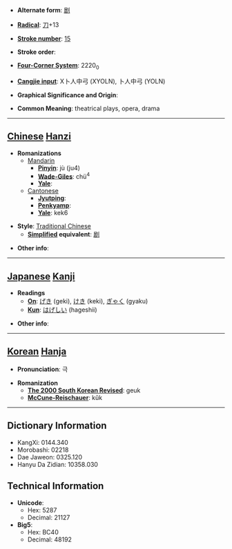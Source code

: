 * '''Alternate form''': [[剧]]

* '''[[Wiktionary:Chinese radical index| Radical]]''': [[Wiktionary:Chinese radical index 刀|刀]]+13

* '''[[Wiktionary:Chinese total strokes index|Stroke number]]''': [[Wiktionary:Chinese total strokes index 15|15]]

* '''Stroke order''': 

* '''[[Wiktionary:Chinese four corner index|Four-Corner System]]''': 2220<sub>0</sub>

* '''[[Wiktionary:Chinese Cangjie index|Cangjie input]]''': X卜人中弓 (XYOLN), 卜人中弓 (YOLN)

* '''Graphical Significance and Origin''': 

* '''Common Meaning''': theatrical plays, opera, drama

----

== [[Chinese]] [[Hanzi]] ==

* '''Romanizations'''
** [[Mandarin]]
*** '''[[Pinyin]]''': jù (ju4)
*** '''[[Wade-Giles]]''': chü<sup>4</sup>
*** '''[[Yale]]''': 
**[[Cantonese]]
***'''[[Jyutping]]''':
***'''[[Penkyamp]]''': 
***'''[[Yale]]''': kek6

* '''Style''': [[Traditional Chinese]] 
** '''[[Simplified Chinese|Simplified]] equivalent''': [[剧]]

* '''Other info''': 

----

== [[Japanese]] [[Kanji]] ==

* '''Readings'''
** '''[[On]]''': [[げき]] (geki), [[けき]] (keki), [[ぎゃく]] (gyaku)
** '''[[Kun]]''': [[はげしい]] (hageshii)

* '''Other info''':  

----

== [[Korean]] [[Hanja]] ==

* '''Pronunciation''': 극

* '''Romanization'''
** '''[[The 2000 South Korean Revised Romanization|The 2000 South Korean Revised]]''': geuk
** '''[[McCune-Reischauer]]''': kŭk

----

== Dictionary Information ==

* KangXi: 0144.340
* Morobashi: 02218
* Dae Jaweon: 0325.120
* Hanyu Da Zidian: 10358.030

== Technical Information ==

* '''Unicode''':
** Hex: 5287
** Decimal: 21127
* '''Big5''':
** Hex: BC40
** Decimal: 48192